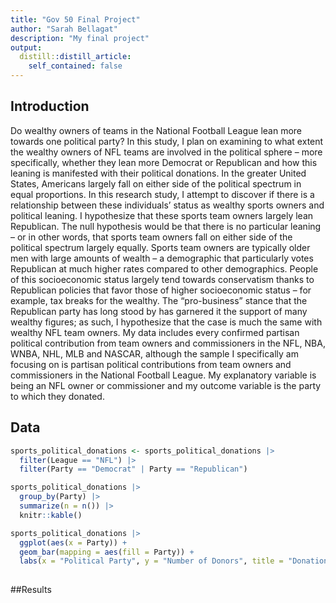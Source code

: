```yaml
---
title: "Gov 50 Final Project"
author: "Sarah Bellagat"
description: "My final project"
output:
  distill::distill_article:
    self_contained: false
---
```




## Introduction

Do wealthy owners of teams in the National Football League lean more towards one political party? In this study, I plan on examining to what extent the wealthy owners of NFL teams are involved in the political sphere -- more specifically, whether they lean more Democrat or Republican and how this leaning is manifested with their political donations.  In the greater United States, Americans largely fall on either side of the political spectrum in equal proportions. In this research study, I attempt to discover if there is a relationship between these individuals' status as wealthy sports owners and political leaning. I hypothesize that these sports team owners largely lean Republican. The null hypothesis would be that there is no particular leaning -- or in other words, that sports team owners fall on either side of the political spectrum largely equally. Sports team owners are typically older men with large amounts of wealth -- a demographic that particularly votes Republican at much higher rates compared to other demographics. People of this socioeconomic status largely tend towards conservatism thanks to Republican policies that favor those of higher socioeconomic status -- for example, tax breaks for the wealthy. The "pro-business" stance that the Republican party has long stood by has garnered it the support of many wealthy figures; as such, I hypothesize that the case is much the same with wealthy NFL team owners. My data includes every confirmed partisan political contribution from team owners and commissioners in the NFL, NBA, WNBA, NHL, MLB and NASCAR, although the sample I specifically am focusing on is partisan political contributions from team owners and commissioners in the National Football League. My explanatory variable is being an NFL owner or commissioner and my outcome variable is the party to which they donated.

## Data

```r
sports_political_donations <- sports_political_donations |>
  filter(League == "NFL") |>
  filter(Party == "Democrat" | Party == "Republican")

sports_political_donations |>
  group_by(Party) |>
  summarize(n = n()) |>
  knitr::kable()

sports_political_donations |>
  ggplot(aes(x = Party)) + 
  geom_bar(mapping = aes(fill = Party)) +
  labs(x = "Political Party", y = "Number of Donors", title = "Donations to Political Parties from NFL Owners and Commissioners")
  
```
##Results

